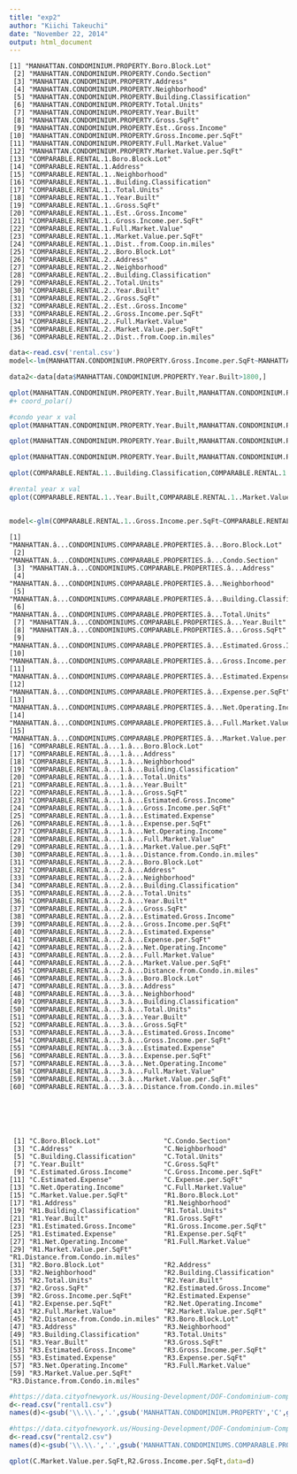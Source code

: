 ```yaml
---
title: "exp2"
author: "Kiichi Takeuchi"
date: "November 22, 2014"
output: html_document
---
```


```
[1] "MANHATTAN.CONDOMINIUM.PROPERTY.Boro.Block.Lot"         
 [2] "MANHATTAN.CONDOMINIUM.PROPERTY.Condo.Section"          
 [3] "MANHATTAN.CONDOMINIUM.PROPERTY.Address"                
 [4] "MANHATTAN.CONDOMINIUM.PROPERTY.Neighborhood"           
 [5] "MANHATTAN.CONDOMINIUM.PROPERTY.Building.Classification"
 [6] "MANHATTAN.CONDOMINIUM.PROPERTY.Total.Units"            
 [7] "MANHATTAN.CONDOMINIUM.PROPERTY.Year.Built"             
 [8] "MANHATTAN.CONDOMINIUM.PROPERTY.Gross.SqFt"             
 [9] "MANHATTAN.CONDOMINIUM.PROPERTY.Est..Gross.Income"      
[10] "MANHATTAN.CONDOMINIUM.PROPERTY.Gross.Income.per.SqFt"  
[11] "MANHATTAN.CONDOMINIUM.PROPERTY.Full.Market.Value"      
[12] "MANHATTAN.CONDOMINIUM.PROPERTY.Market.Value.per.SqFt"  
[13] "COMPARABLE.RENTAL.1.Boro.Block.Lot"                    
[14] "COMPARABLE.RENTAL.1.Address"                           
[15] "COMPARABLE.RENTAL.1..Neighborhood"                     
[16] "COMPARABLE.RENTAL.1..Building.Classification"          
[17] "COMPARABLE.RENTAL.1..Total.Units"                      
[18] "COMPARABLE.RENTAL.1..Year.Built"                       
[19] "COMPARABLE.RENTAL.1..Gross.SqFt"                       
[20] "COMPARABLE.RENTAL.1..Est..Gross.Income"                
[21] "COMPARABLE.RENTAL.1..Gross.Income.per.SqFt"            
[22] "COMPARABLE.RENTAL.1.Full.Market.Value"                 
[23] "COMPARABLE.RENTAL.1..Market.Value.per.SqFt"            
[24] "COMPARABLE.RENTAL.1..Dist..from.Coop.in.miles"         
[25] "COMPARABLE.RENTAL.2..Boro.Block.Lot"                   
[26] "COMPARABLE.RENTAL.2..Address"                          
[27] "COMPARABLE.RENTAL.2..Neighborhood"                     
[28] "COMPARABLE.RENTAL.2..Building.Classification"          
[29] "COMPARABLE.RENTAL.2..Total.Units"                      
[30] "COMPARABLE.RENTAL.2..Year.Built"                       
[31] "COMPARABLE.RENTAL.2..Gross.SqFt"                       
[32] "COMPARABLE.RENTAL.2..Est..Gross.Income"                
[33] "COMPARABLE.RENTAL.2..Gross.Income.per.SqFt"            
[34] "COMPARABLE.RENTAL.2..Full.Market.Value"                
[35] "COMPARABLE.RENTAL.2..Market.Value.per.SqFt"            
[36] "COMPARABLE.RENTAL.2..Dist..from.Coop.in.miles"  
```


```r
data<-read.csv('rental.csv')
model<-lm(MANHATTAN.CONDOMINIUM.PROPERTY.Gross.Income.per.SqFt~MANHATTAN.CONDOMINIUM.PROPERTY.Neighborhood+MANHATTAN.CONDOMINIUM.PROPERTY.Building.Classification+MANHATTAN.CONDOMINIUM.PROPERTY.Year.Built+MANHATTAN.CONDOMINIUM.PROPERTY.Total.Units,data=data)

```






```r
data2<-data[data$MANHATTAN.CONDOMINIUM.PROPERTY.Year.Built>1800,]

qplot(MANHATTAN.CONDOMINIUM.PROPERTY.Year.Built,MANHATTAN.CONDOMINIUM.PROPERTY.Gross.Income.per.SqFt,data=data2) + stat_smooth(method="lm")
#+ coord_polar()

#condo year x val
qplot(MANHATTAN.CONDOMINIUM.PROPERTY.Year.Built,MANHATTAN.CONDOMINIUM.PROPERTY.Market.Value.per.SqFt,data=data2) + stat_smooth(method="lm")

qplot(MANHATTAN.CONDOMINIUM.PROPERTY.Year.Built,MANHATTAN.CONDOMINIUM.PROPERTY.Market.Value.per.SqFt,data=data2,col=MANHATTAN.CONDOMINIUM.PROPERTY.Building.Classification) + stat_smooth(method="lm")

qplot(MANHATTAN.CONDOMINIUM.PROPERTY.Year.Built,MANHATTAN.CONDOMINIUM.PROPERTY.Market.Value.per.SqFt,data=data2,col=MANHATTAN.CONDOMINIUM.PROPERTY.Neighborhood)

qplot(COMPARABLE.RENTAL.1..Building.Classification,COMPARABLE.RENTAL.1..Gross.Income.per.SqFt,data=data2,col=COMPARABLE.RENTAL.1..Building.Classification) 

#rental year x val
qplot(COMPARABLE.RENTAL.1..Year.Built,COMPARABLE.RENTAL.1..Market.Value.per.SqFt,data=data2) + stat_smooth(method="lm")


model<-glm(COMPARABLE.RENTAL.1..Gross.Income.per.SqFt~COMPARABLE.RENTAL.1..Year.Built+COMPARABLE.RENTAL.1..Total.Units,data=data2)


```



```
[1] "MANHATTAN.â...CONDOMINIUMS.COMPARABLE.PROPERTIES.â...Boro.Block.Lot"         
 [2] "MANHATTAN.â...CONDOMINIUMS.COMPARABLE.PROPERTIES.â...Condo.Section"          
 [3] "MANHATTAN.â...CONDOMINIUMS.COMPARABLE.PROPERTIES.â...Address"                
 [4] "MANHATTAN.â...CONDOMINIUMS.COMPARABLE.PROPERTIES.â...Neighborhood"           
 [5] "MANHATTAN.â...CONDOMINIUMS.COMPARABLE.PROPERTIES.â...Building.Classification"
 [6] "MANHATTAN.â...CONDOMINIUMS.COMPARABLE.PROPERTIES.â...Total.Units"            
 [7] "MANHATTAN.â...CONDOMINIUMS.COMPARABLE.PROPERTIES.â...Year.Built"             
 [8] "MANHATTAN.â...CONDOMINIUMS.COMPARABLE.PROPERTIES.â...Gross.SqFt"             
 [9] "MANHATTAN.â...CONDOMINIUMS.COMPARABLE.PROPERTIES.â...Estimated.Gross.Income" 
[10] "MANHATTAN.â...CONDOMINIUMS.COMPARABLE.PROPERTIES.â...Gross.Income.per.SqFt"  
[11] "MANHATTAN.â...CONDOMINIUMS.COMPARABLE.PROPERTIES.â...Estimated.Expense"      
[12] "MANHATTAN.â...CONDOMINIUMS.COMPARABLE.PROPERTIES.â...Expense.per.SqFt"       
[13] "MANHATTAN.â...CONDOMINIUMS.COMPARABLE.PROPERTIES.â...Net.Operating.Income"   
[14] "MANHATTAN.â...CONDOMINIUMS.COMPARABLE.PROPERTIES.â...Full.Market.Value"      
[15] "MANHATTAN.â...CONDOMINIUMS.COMPARABLE.PROPERTIES.â...Market.Value.per.SqFt"  
[16] "COMPARABLE.RENTAL.â...1.â...Boro.Block.Lot"                                  
[17] "COMPARABLE.RENTAL.â...1.â...Address"                                         
[18] "COMPARABLE.RENTAL.â...1.â...Neighborhood"                                    
[19] "COMPARABLE.RENTAL.â...1.â...Building.Classification"                         
[20] "COMPARABLE.RENTAL.â...1.â...Total.Units"                                     
[21] "COMPARABLE.RENTAL.â...1.â...Year.Built"                                      
[22] "COMPARABLE.RENTAL.â...1.â...Gross.SqFt"                                      
[23] "COMPARABLE.RENTAL.â...1.â...Estimated.Gross.Income"                          
[24] "COMPARABLE.RENTAL.â...1.â...Gross.Income.per.SqFt"                           
[25] "COMPARABLE.RENTAL.â...1.â...Estimated.Expense"                               
[26] "COMPARABLE.RENTAL.â...1.â...Expense.per.SqFt"                                
[27] "COMPARABLE.RENTAL.â...1.â...Net.Operating.Income"                            
[28] "COMPARABLE.RENTAL.â...1.â...Full.Market.Value"                               
[29] "COMPARABLE.RENTAL.â...1.â...Market.Value.per.SqFt"                           
[30] "COMPARABLE.RENTAL.â...1.â...Distance.from.Condo.in.miles"                    
[31] "COMPARABLE.RENTAL.â...2.â...Boro.Block.Lot"                                  
[32] "COMPARABLE.RENTAL.â...2.â...Address"                                         
[33] "COMPARABLE.RENTAL.â...2.â...Neighborhood"                                    
[34] "COMPARABLE.RENTAL.â...2.â...Building.Classification"                         
[35] "COMPARABLE.RENTAL.â...2.â...Total.Units"                                     
[36] "COMPARABLE.RENTAL.â...2.â...Year.Built"                                      
[37] "COMPARABLE.RENTAL.â...2.â...Gross.SqFt"                                      
[38] "COMPARABLE.RENTAL.â...2.â...Estimated.Gross.Income"                          
[39] "COMPARABLE.RENTAL.â...2.â...Gross.Income.per.SqFt"                           
[40] "COMPARABLE.RENTAL.â...2.â...Estimated.Expense"                               
[41] "COMPARABLE.RENTAL.â...2.â...Expense.per.SqFt"                                
[42] "COMPARABLE.RENTAL.â...2.â...Net.Operating.Income"                            
[43] "COMPARABLE.RENTAL.â...2.â...Full.Market.Value"                               
[44] "COMPARABLE.RENTAL.â...2.â...Market.Value.per.SqFt"                           
[45] "COMPARABLE.RENTAL.â...2.â...Distance.from.Condo.in.miles"                    
[46] "COMPARABLE.RENTAL.â...3.â...Boro.Block.Lot"                                  
[47] "COMPARABLE.RENTAL.â...3.â...Address"                                         
[48] "COMPARABLE.RENTAL.â...3.â...Neighborhood"                                    
[49] "COMPARABLE.RENTAL.â...3.â...Building.Classification"                         
[50] "COMPARABLE.RENTAL.â...3.â...Total.Units"                                     
[51] "COMPARABLE.RENTAL.â...3.â...Year.Built"                                      
[52] "COMPARABLE.RENTAL.â...3.â...Gross.SqFt"                                      
[53] "COMPARABLE.RENTAL.â...3.â...Estimated.Gross.Income"                          
[54] "COMPARABLE.RENTAL.â...3.â...Gross.Income.per.SqFt"                           
[55] "COMPARABLE.RENTAL.â...3.â...Estimated.Expense"                               
[56] "COMPARABLE.RENTAL.â...3.â...Expense.per.SqFt"                                
[57] "COMPARABLE.RENTAL.â...3.â...Net.Operating.Income"                            
[58] "COMPARABLE.RENTAL.â...3.â...Full.Market.Value"                               
[59] "COMPARABLE.RENTAL.â...3.â...Market.Value.per.SqFt"                           
[60] "COMPARABLE.RENTAL.â...3.â...Distance.from.Condo.in.miles"  






 [1] "C.Boro.Block.Lot"                "C.Condo.Section"                
 [3] "C.Address"                       "C.Neighborhood"                 
 [5] "C.Building.Classification"       "C.Total.Units"                  
 [7] "C.Year.Built"                    "C.Gross.SqFt"                   
 [9] "C.Estimated.Gross.Income"        "C.Gross.Income.per.SqFt"        
[11] "C.Estimated.Expense"             "C.Expense.per.SqFt"             
[13] "C.Net.Operating.Income"          "C.Full.Market.Value"            
[15] "C.Market.Value.per.SqFt"         "R1.Boro.Block.Lot"              
[17] "R1.Address"                      "R1.Neighborhood"                
[19] "R1.Building.Classification"      "R1.Total.Units"                 
[21] "R1.Year.Built"                   "R1.Gross.SqFt"                  
[23] "R1.Estimated.Gross.Income"       "R1.Gross.Income.per.SqFt"       
[25] "R1.Estimated.Expense"            "R1.Expense.per.SqFt"            
[27] "R1.Net.Operating.Income"         "R1.Full.Market.Value"           
[29] "R1.Market.Value.per.SqFt"        "R1.Distance.from.Condo.in.miles"
[31] "R2.Boro.Block.Lot"               "R2.Address"                     
[33] "R2.Neighborhood"                 "R2.Building.Classification"     
[35] "R2.Total.Units"                  "R2.Year.Built"                  
[37] "R2.Gross.SqFt"                   "R2.Estimated.Gross.Income"      
[39] "R2.Gross.Income.per.SqFt"        "R2.Estimated.Expense"           
[41] "R2.Expense.per.SqFt"             "R2.Net.Operating.Income"        
[43] "R2.Full.Market.Value"            "R2.Market.Value.per.SqFt"       
[45] "R2.Distance.from.Condo.in.miles" "R3.Boro.Block.Lot"              
[47] "R3.Address"                      "R3.Neighborhood"                
[49] "R3.Building.Classification"      "R3.Total.Units"                 
[51] "R3.Year.Built"                   "R3.Gross.SqFt"                  
[53] "R3.Estimated.Gross.Income"       "R3.Gross.Income.per.SqFt"       
[55] "R3.Estimated.Expense"            "R3.Expense.per.SqFt"            
[57] "R3.Net.Operating.Income"         "R3.Full.Market.Value"           
[59] "R3.Market.Value.per.SqFt"        "R3.Distance.from.Condo.in.miles"
```

```r
#https://data.cityofnewyork.us/Housing-Development/DOF-Condominium-comparable-rental-income-Manhattan/ikqj-pyhc
d<-read.csv("rental1.csv")
names(d)<-gsub('\\.\\.','.',gsub('MANHATTAN.CONDOMINIUM.PROPERTY','C',gsub('COMPARABLE.RENTAL.','R',names(d))))

#https://data.cityofnewyork.us/Housing-Development/DOF-Condominium-Comparable-Rental-Income-Manhattan/dvzp-h4k9
d<-read.csv("rental2.csv")
names(d)<-gsub('\\.\\.','.',gsub('MANHATTAN.CONDOMINIUMS.COMPARABLE.PROPERTIES','C',gsub('.â..','',gsub('COMPARABLE.RENTAL.â...','R',names(d)))))

qplot(C.Market.Value.per.SqFt,R2.Gross.Income.per.SqFt,data=d)
```
